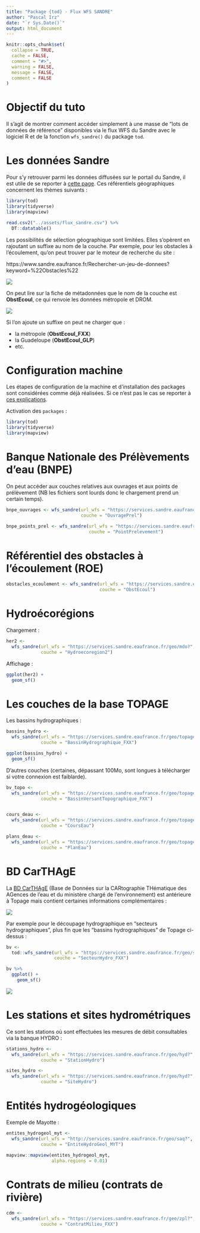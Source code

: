 ```yaml
---
title: "Package {tod} - Flux WFS SANDRE"
author: "Pascal Irz"
date: "`r Sys.Date()`"
output: html_document
---
```


```r
knitr::opts_chunk$set(
  collapse = TRUE,
  cache = FALSE,
  comment = "#>",
  warning = FALSE,
  message = FALSE,
  comment = FALSE
)
```

# Objectif du tuto

Il s'agit de montrer comment accéder simplement à une masse de "lots de données de référence" disponibles via le flux WFS du Sandre avec le logiciel R et de la fonction `wfs_sandre()` du package `tod`.

# Les données Sandre

Pour s'y retrouver parmi les données diffusées sur le portail du Sandre, il est utile de se reporter à [cette page](https://www.sandre.eaufrance.fr/actualite/evolution-des-services-web-g%C3%A9ographiques). Ces référentiels géographiques concernent les thèmes suivants :

```r
library(tod)
library(tidyverse)
library(mapview)

read.csv2("../assets/flux_sandre.csv") %>% 
  DT::datatable()
```

Les possibilités de sélection géographique sont limitées. Elles s'opèrent en rajoutant un suffixe au nom de la couche. Par exemple, pour les obstacles à l'écoulement, qu'on peut trouver par le moteur de recherche du site :

https://www.sandre.eaufrance.fr/Rechercher-un-jeu-de-donnees?keyword=%22Obstacles%22

![](../assets/recherche_sandre.png)

On peut lire sur la fiche de métadonnées que le nom de la couche est **ObstEcoul**, ce qui renvoie les données métropole et DROM.

![](../assets/obst_ecoul.png)

Si l'on ajoute un suffixe on peut ne charger que :

- la métropole (**ObstEcoul_FXX**)
- la Guadeloupe (**ObstEcoul_GLP**)
- etc.

# Configuration machine

Les étapes de configuration de la machine et d'installation des packages sont considérées comme déjà réalisées. Si ce n'est pas le cas se reporter à [ces explications](https://rpubs.com/kamoke/723467).

Activation des `packages` :

```r
library(tod)
library(tidyverse)
library(mapview)
```


# Banque Nationale des Prélèvements d'eau (BNPE)

On peut accéder aux couches relatives aux ouvrages et aux points de prélèvement (NB les fichiers sont lourds donc le chargement prend un certain temps).

```r
bnpe_ouvrages <- wfs_sandre(url_wfs = "https://services.sandre.eaufrance.fr/geo/prl",
                            couche = "OuvragePrel")

bnpe_points_prel <- wfs_sandre(url_wfs = "https://services.sandre.eaufrance.fr/geo/prl",
                               couche = "PointPrelevement")
```



# Référentiel des obstacles à l'écoulement (ROE)

```r
obstacles_ecoulement <- wfs_sandre(url_wfs = "https://services.sandre.eaufrance.fr/geo/obs",
                                   couche = "ObstEcoul")
```




# Hydroécorégions

Chargement :

```r
her2 <-
  wfs_sandre(url_wfs = "https://services.sandre.eaufrance.fr/geo/mdo?",
             couche = "Hydroecoregion2")
```

Affichage :

```r
ggplot(her2) +
  geom_sf()
```

# Les couches de la base TOPAGE

Les bassins hydrographiques :

```r
bassins_hydro <-
  wfs_sandre(url_wfs = "https://services.sandre.eaufrance.fr/geo/topage?",
             couche = "BassinHydrographique_FXX")

ggplot(bassins_hydro) +
  geom_sf()
```

D'autres couches (certaines, dépassant 100Mo, sont longues à télécharger si votre connexion est faiblarde).

```r
bv_topo <-
  wfs_sandre(url_wfs = "https://services.sandre.eaufrance.fr/geo/topage?",
             couche = "BassinVersantTopographique_FXX")


cours_deau <-
  wfs_sandre(url_wfs = "https://services.sandre.eaufrance.fr/geo/topage?",
             couche = "CoursEau")

plans_deau <-
  wfs_sandre(url_wfs = "https://services.sandre.eaufrance.fr/geo/topage?",
             couche = "PlanEau")
```

# BD CarTHAgE

La [BD CarTHAgE](https://geo.data.gouv.fr/fr/datasets/82a7d05cc2e7bc060a62ba958728360f12a4a529) (Base de Données sur la CARtographie THématique des AGences de l'eau et du ministère chargé de l'environnement) est antérieure à Topage mais contient certaines informations complémentaires :

![](../assets/couches_carthage.png)

Par exemple pour le découpage hydrographique en "secteurs hydrographiques", plus fin que les "bassins hydrographiques" de Topage ci-dessus : 

```r
bv <-
  tod::wfs_sandre(url_wfs = "https://services.sandre.eaufrance.fr/geo/sandre",
                  couche = "SecteurHydro_FXX")

bv %>%
  ggplot() +
    geom_sf()
```

![](../assets/secteurs_hydro.png)

# Les stations et sites hydrométriques

Ce sont les stations où sont effectuées les mesures de débit consultables via la banque HYDRO :

```r
stations_hydro <-
  wfs_sandre(url_wfs = "https://services.sandre.eaufrance.fr/geo/hyd?",
             couche = "StationHydro")

sites_hydro <-
  wfs_sandre(url_wfs = "https://services.sandre.eaufrance.fr/geo/hyd?",
             couche = "SiteHydro")
```


# Entités hydrogéologiques

Exemple de Mayotte :

```r
entites_hydrogeol_myt <-
  wfs_sandre(url_wfs = "http://services.sandre.eaufrance.fr/geo/saq?",
             couche = "EntiteHydroGeol_MYT")

mapview::mapview(entites_hydrogeol_myt,
                 alpha.regions = 0.01)
```


# Contrats de milieu (contrats de rivière)

```r
cdm <-
  wfs_sandre(url_wfs = "https://services.sandre.eaufrance.fr/geo/zpl?",
             couche = "ContratMilieu_FXX")
```

